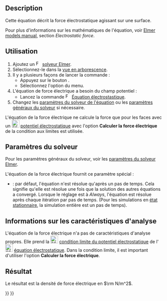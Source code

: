 <languages/>

{{Docnav/fr
|[[FEM_EquationElectrostatic/fr|Equation électrostatique]]
|[[FEM_EquationMagnetodynamic/fr|Équation magnétodynamique]]
|[[FEM_Workbench/fr|Atelier FEM]]
|IconL=FEM_EquationElectrostatic.svg
|IconR=FEM_EquationMagnetodynamic.svg
|IconC=Workbench_FEM.svg
}}

{{GuiCommand/fr
|Name=FEM EquationElectricforce
|Name/fr=FEM Équation de force électrique
|MenuLocation=Résolution → Équations électromagnétiques → Équation de force électrique
|Workbenches=[[FEM_Workbench/fr|FEM]]
|Version=0.19
|SeeAlso=[[FEM_EquationElectrostatic/fr|FEM Equation électrostatique]]
}}

==Description==

Cette équation décrit la force électrostatique agissant sur une surface.

Pour plus d'informations sur les mathématiques de l'équation, voir [http://www.elmerfem.org/blog/documentation/ Elmer models manual], section ''Electrostatic force''.

<span id="Usage"></span>
==Utilisation==

# Ajoutez un [[Image:FEM_SolverElmer.svg|16px|link=FEM_SolverElmer#Equations]] [[FEM_SolverElmer#Equations/fr|solveur Elmer]].
# Sélectionnez-le dans la [[Tree_view/fr|vue en arborescence]].
# Il y a plusieurs façons de lancer la commande :
#* Appuyez sur le bouton {{Button|[[Image:FEM_EquationElectricforce.svg|16px]] [[FEM_EquationElectricforce/fr|Équation de force électrique]]}}.
#* Sélectionnez l'option {{MenuCommand|Résolution → Équations électromagnétiques → Équation de force électrique}} du menu.
# L'équation de force électrique a besoin du champ potentiel :
#* Lancez la commande [[Image:FEM_EquationElectrostatic.svg|16px|link=FEM_EquationElectrostatic/fr]] [[FEM_EquationElectrostatic/fr|Équation électrostastique]].
# Changez les [[#Param.C3.A8tres_du_solveur|paramètres du solveur de l'équation]] ou les [[FEM_SolverElmer_SolverSettings/fr|paramètres généraux du solveur]] si nécessaire.

L'équation de la force électrique ne calcule la force que pour les faces avec un [[Image:FEM_ConstraintElectrostaticPotential.svg|24px]] [[FEM_ConstraintElectrostaticPotential/fr|potentiel électrostatique]] avec l'option '''Calculer la force électrique''' de la condition aux limites est utilisée.

<span id="Solver_Settings"></span>
==Paramètres du solveur==

Pour les paramètres généraux du solveur, voir les [[FEM_SolverElmer_SolverSettings/fr|paramètres du solveur Elmer]].

L'équation de la force électrique fournit ce paramètre spécial :
* {{PropertyData|Exec Solver}} : par défaut, l'équation n'est résolue qu'après un pas de temps. Cela signifie qu'elle est résolue une fois que la solution des autres équations a convergé. Lorsque le réglage est à ''Always'', l'équation est résolue après chaque itération par pas de temps. (Pour les simulations en [[FEM_SolverElmer_SolverSettings#Type|état stationnaire]], la simulation entière est un pas de temps).

<span id="Analysis_Feature_Information"></span>
==Informations sur les caractéristiques d'analyse==

L'équation de la force électrique n'a pas de caractéristiques d'analyse propres. Elle prend la [[Image:FEM_ConstraintElectrostaticPotential.svg|24px]] [[FEM_ConstraintElectrostaticPotential/fr|condition limite du potentiel électrostatique]] de l'[[Image:FEM_EquationElectrostatic.svg|24px]] [[FEM_EquationElectrostatic/fr|équation électrostatique]]. Dans la condition limite, il est important d'utiliser l'option '''Calculer la force électrique'''.

<span id="Result"></span>
==Résultat==

Le résultat est la densité de force électrique en <math>\rm N/m^2</math>.


{{Docnav/fr
|[[FEM_EquationElectrostatic/fr|Equation électrostatique]]
|[[FEM_EquationMagnetodynamic/fr|Équation magnétodynamique]]
|[[FEM_Workbench/fr|Atelier FEM]]
|IconL=FEM_EquationElectrostatic.svg
|IconR=FEM_EquationMagnetodynamic.svg
|IconC=Workbench_FEM.svg
}}

{{FEM Tools navi{{#translation:}}}}
{{Userdocnavi{{#translation:}}}}